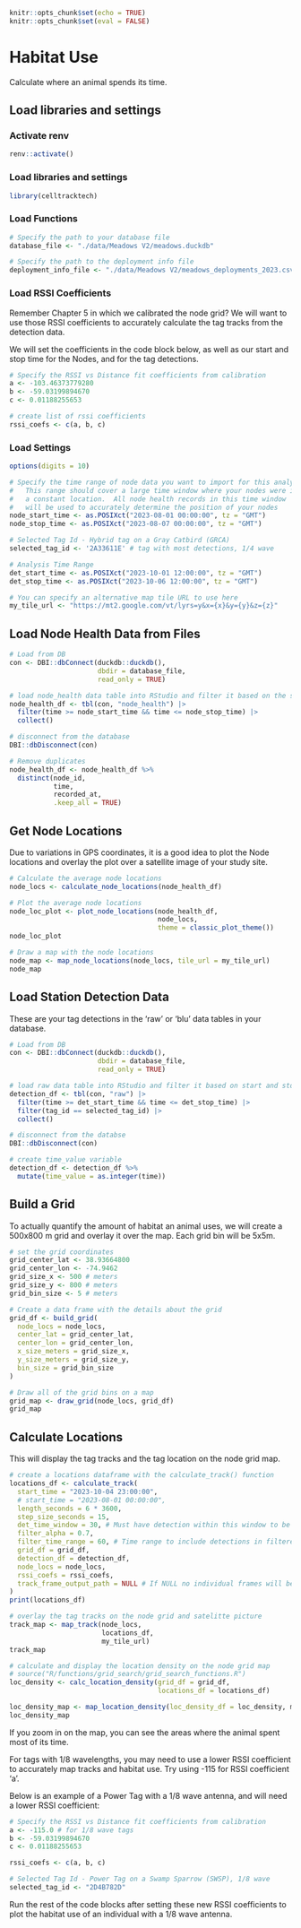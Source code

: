 ```r
knitr::opts_chunk$set(echo = TRUE)
knitr::opts_chunk$set(eval = FALSE)
```

# Habitat Use

Calculate where an animal spends its time.

## Load libraries and settings

### Activate renv
```r
renv::activate()
```

### Load libraries and settings
```r
library(celltracktech)
```

### Load Functions
```r
# Specify the path to your database file
database_file <- "./data/Meadows V2/meadows.duckdb"

# Specify the path to the deployment info file
deployment_info_file <- "./data/Meadows V2/meadows_deployments_2023.csv"
```


### Load RSSI Coefficients

Remember Chapter 5 in which we calibrated the node grid? We will want to use those RSSI coefficients to accurately calculate the tag tracks from the detection data. 

We will set the coefficients in the code block below, as well as our start and stop time for the Nodes, and for the tag detections. 
```r
# Specify the RSSI vs Distance fit coefficients from calibration
a <- -103.46373779280
b <- -59.03199894670
c <- 0.01188255653

# create list of rssi coefficients
rssi_coefs <- c(a, b, c)
```

### Load Settings
```r
options(digits = 10)

# Specify the time range of node data you want to import for this analysis
#   This range should cover a large time window where your nodes were in
#   a constant location.  All node health records in this time window
#   will be used to accurately determine the position of your nodes
node_start_time <- as.POSIXct("2023-08-01 00:00:00", tz = "GMT")
node_stop_time <- as.POSIXct("2023-08-07 00:00:00", tz = "GMT")

# Selected Tag Id - Hybrid tag on a Gray Catbird (GRCA)
selected_tag_id <- '2A33611E' # tag with most detections, 1/4 wave

# Analysis Time Range
det_start_time <- as.POSIXct("2023-10-01 12:00:00", tz = "GMT")
det_stop_time <- as.POSIXct("2023-10-06 12:00:00", tz = "GMT")

# You can specify an alternative map tile URL to use here
my_tile_url <- "https://mt2.google.com/vt/lyrs=y&x={x}&y={y}&z={z}"
```

## Load Node Health Data from Files

```r
# Load from DB
con <- DBI::dbConnect(duckdb::duckdb(), 
                      dbdir = database_file, 
                      read_only = TRUE)

# load node_health data table into RStudio and filter it based on the start and stop time
node_health_df <- tbl(con, "node_health") |>
  filter(time >= node_start_time && time <= node_stop_time) |>
  collect()

# disconnect from the database
DBI::dbDisconnect(con)

# Remove duplicates
node_health_df <- node_health_df %>% 
  distinct(node_id, 
           time, 
           recorded_at, 
           .keep_all = TRUE)
```

## Get Node Locations

Due to variations in GPS coordinates, it is a good idea to plot the Node locations and overlay the plot over a satellite image of your study site.

```r
# Calculate the average node locations
node_locs <- calculate_node_locations(node_health_df)

# Plot the average node locations
node_loc_plot <- plot_node_locations(node_health_df, 
                                     node_locs, 
                                     theme = classic_plot_theme())
node_loc_plot

# Draw a map with the node locations
node_map <- map_node_locations(node_locs, tile_url = my_tile_url)
node_map
```

## Load Station Detection Data

These are your tag detections in the 'raw' or 'blu' data tables in your database.
```r
# Load from DB
con <- DBI::dbConnect(duckdb::duckdb(), 
                      dbdir = database_file, 
                      read_only = TRUE)

# load raw data table into RStudio and filter it based on start and stop time
detection_df <- tbl(con, "raw") |>
  filter(time >= det_start_time && time <= det_stop_time) |>
  filter(tag_id == selected_tag_id) |>
  collect()

# disconnect from the databse
DBI::dbDisconnect(con)

# create time_value variable
detection_df <- detection_df %>% 
  mutate(time_value = as.integer(time))
```

## Build a Grid

To actually quantify the amount of habitat an animal uses, we will create a 500x800 m grid and overlay it over the map. Each grid bin will be 5x5m.
```r
# set the grid coordinates
grid_center_lat <- 38.93664800
grid_center_lon <- -74.9462
grid_size_x <- 500 # meters
grid_size_y <- 800 # meters
grid_bin_size <- 5 # meters

# Create a data frame with the details about the grid
grid_df <- build_grid(
  node_locs = node_locs,
  center_lat = grid_center_lat,
  center_lon = grid_center_lon,
  x_size_meters = grid_size_x,
  y_size_meters = grid_size_y,
  bin_size = grid_bin_size
)

# Draw all of the grid bins on a map
grid_map <- draw_grid(node_locs, grid_df)
grid_map
```

## Calculate Locations

This will display the tag tracks and the tag location on the node grid map.
```r
# create a locations dataframe with the calculate_track() function
locations_df <- calculate_track(
  start_time = "2023-10-04 23:00:00",
  # start_time = "2023-08-01 00:00:00",
  length_seconds = 6 * 3600,
  step_size_seconds = 15,
  det_time_window = 30, # Must have detection within this window to be included in position calculation
  filter_alpha = 0.7,
  filter_time_range = 60, # Time range to include detections in filtered value
  grid_df = grid_df,
  detection_df = detection_df,
  node_locs = node_locs,
  rssi_coefs = rssi_coefs,
  track_frame_output_path = NULL # If NULL no individual frames will be saved
)
print(locations_df)

# overlay the tag tracks on the node grid and satelitte picture
track_map <- map_track(node_locs, 
                       locations_df, 
                       my_tile_url)
track_map

# calculate and display the location density on the node grid map
# source("R/functions/grid_search/grid_search_functions.R")
loc_density <- calc_location_density(grid_df = grid_df, 
                                     locations_df = locations_df)

loc_density_map <- map_location_density(loc_density_df = loc_density, my_tile_url)
loc_density_map
```

If you zoom in on the map, you can see the areas where the animal spent most of its time.

For tags with 1/8 wavelengths, you may need to use a lower RSSI coefficient to accurately map tracks and habitat use. Try using -115 for RSSI coefficient 'a'.

Below is an example of a Power Tag with a 1/8 wave antenna, and will need a lower RSSI coefficient:
```r
# Specify the RSSI vs Distance fit coefficients from calibration
a <- -115.0 # for 1/8 wave tags
b <- -59.03199894670
c <- 0.01188255653

rssi_coefs <- c(a, b, c)

# Selected Tag Id - Power Tag on a Swamp Sparrow (SWSP), 1/8 wave
selected_tag_id <- "2D4B782D"
```

Run the rest of the code blocks after setting these new RSSI coefficients to plot the habitat use of an individual with a 1/8 wave antenna.